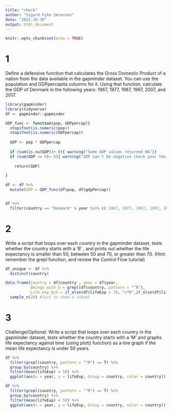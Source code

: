 ```yaml
---
title: "check"
author: "Sigurd Fyhn Sørensen"
date: "2022-10-30"
output: html_document
---
```


```r
knitr::opts_chunk$set(echo = TRUE)
```

# 1
Define a defensive function that calculates the Gross Domestic Product of a nation from the data available in the gapminder dataset. You can use the population and GDPpercapita columns for it. Using that function, calculate the GDP of Denmark in the following years: 1967, 1977, 1987, 1997, 2007, and 2017.
```r
library(gapminder)
library(tidyverse)
df <- gapminder::gapminder

GDP_func <- function(pop, GDPpercap){
  stopifnot(is.numeric(pop))
  stopifnot(is.numeric(GDPpercap))
    
  GDP <- pop * GDPpercap
  
  if (sum(is.na(GDP))> 0){ warning("Some GDP values returned NA")}
  if (sum(GDP <= 0)> 0){ warning("GDP can't be negative check your the level of Population & GDP Per Capita")}
    
    return(GDP)
  
}

df <- df %>% 
  mutate(GDP = GDP_func(df$pop, df$gdpPercap))


df %>% 
  filter(country == "Denmark" & year %in% c( 1967, 1977, 1987, 1997, 2007,2017))

```

# 2
Write a script that loops over each country in the gapminder dataset, tests whether the country starts with a ‘B’ , and prints out whether the life expectancy is smaller than 50, between 50 and 70, or greater than 70. (Hint: remember the grepl function, and review the Control Flow tutorial)

```r
df_unique <- df %>% 
  distinct(country)

data.frame(Country = df$country , year = df$year, 
           Beings_with_b = grepl(df$country, pattern = "^B"),
           Life_exp_bin = if_else(df$lifeExp > 70, ">70",if_else(df$lifeExp < 50, "<50", "50-70"))) %>% 
  sample_n(20) #Just to show a subset
```


# 3 
Challenge/Optional: Write a script that loops over each country in the gapminder dataset, tests whether the country starts with a ‘M’ and graphs life expectancy against time (using plot() function) as a line graph if the mean life expectancy is under 50 years.
```r
df %>% 
  filter(grepl(country, pattern = "^M") == T) %>%
  group_by(country) %>% 
  filter(mean(lifeExp) > 50) %>% 
  ggplot(aes(x = year, y = lifeExp, Group = country, color = country)) + geom_line() + facet_wrap(~continent) + labs(title = "Countries that starts with M & mean lifeExp > 50")

df %>% 
  filter(grepl(country, pattern = "^M") == T) %>%
  group_by(country) %>% 
  filter(mean(lifeExp) < 50) %>% 
  ggplot(aes(x = year, y = lifeExp, Group = country, color = country)) + geom_line() + facet_wrap(~continent) + labs(title = "Countries that starts with M & mean lifeExp < 50")

```
